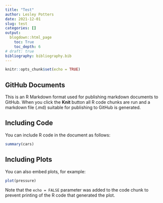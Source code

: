 ```yaml
---
title: "Test"
author: Lesley Potters
date: 2021-12-01
slug: test
categories: []
output: 
  blogdown::html_page
    toc: True
    toc_depth: 6
# draft: true
bibliography: bibliography.bib
---
```


```r
knitr::opts_chunk$set(echo = TRUE)
```

## GitHub Documents

This is an R Markdown format used for publishing markdown documents to GitHub. When you click the **Knit** button all R code chunks are run and a markdown file (.md) suitable for publishing to GitHub is generated.

## Including Code

You can include R code in the document as follows:

```r
summary(cars)
```

## Including Plots

You can also embed plots, for example:

```r
plot(pressure)
```

Note that the `echo = FALSE` parameter was added to the code chunk to prevent printing of the R code that generated the plot.
